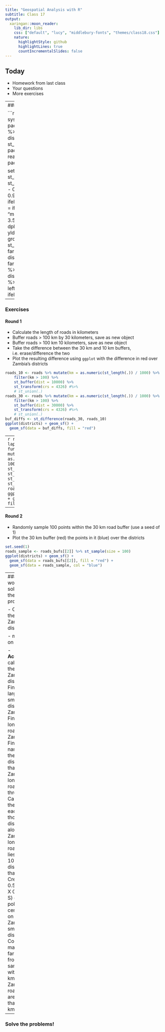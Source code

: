 ```yaml
---
title: "Geospatial Analysis with R"
subtitle: Class 17
output:
  xaringan::moon_reader:
    lib_dir: libs
    css: ["default", "lucy", "middlebury-fonts", "themes/class18.css"]
    nature:
      highlightStyle: github
      highlightLines: true
      countIncrementalSlides: false
---
```


## Today

- Homework from last class
- Your questions
- More exercises

---
### Data

```r
library(geospaar)
farmers <- system.file("extdata/farmer_spatial.csv", package = "geospaar") %>% 
  read_csv() %>% st_as_sf(coords = c("x", "y"))
districts <- st_read(system.file("extdata/districts.shp", package = "geospaar"))
roads <- read_sf(system.file("extdata/roads.shp", package = "geospaar"))

set.seed(2)
districts2 <- cbind(districts, st_centroid(districts) %>% st_coordinates()) %>% 
  mutate(yield = (7 - 0.25 * -Y) * runif(n = nrow(.), min = 0.9, max = 1.2)) %>%
  mutate(yld_cat = ifelse(yield > 4.5, "high", "other"), 
         yld_cat = ifelse(between(yield, 3.5, 4.5), "medium", yld_cat),
         yld_cat = ifelse(yield < 3.5, "low", yld_cat)) %>% 
  dplyr::select(distName, X, Y, yield, yld_cat)
farmer_ct <- farmers %>% group_by(uuid) %>% count() %>% 
  st_set_crs(st_crs(districts))
farmers_districts <- st_join(farmer_ct, districts2, largest = TRUE)
farmers_per_dist <- farmers_districts %>% group_by(distName) %>% count()
districts3 <- as_tibble(farmers_per_dist) %>% dplyr::select(distName, n) %>% 
  left_join(districts2, .) %>% mutate(n = ifelse(is.na(n), 0, n))
```

---

### Exercises

#### Round 1
- Calculate the length of roads in kilometers
- Buffer roads > 100 km by 30 kilometers, save as new object
- Buffer roads > 100 km 10 kilometers, save as new object
- Take the difference between the 30 km and 10 km buffers, i.e. erase/difference the two
- Plot the resulting difference using `ggplot` with the difference in red over Zambia's districts

```r
roads_10 <- roads %>% mutate(km = as.numeric(st_length(.)) / 1000) %>% 
    filter(km > 100) %>% 
    st_buffer(dist = 10000) %>% 
    st_transform(crs = 4326) #%>% 
    # st_union(.)
roads_30 <- roads %>% mutate(km = as.numeric(st_length(.)) / 1000) %>% 
    filter(km > 100) %>% 
    st_buffer(dist = 30000) %>% 
    st_transform(crs = 4326) #%>% 
    # st_union(.)
buf_diffs <- st_difference(roads_30, roads_10)
ggplot(districts) + geom_sf() + 
  geom_sf(data = buf_diffs, fill = "red")
```

---
```r
roads_bufs <- lapply(c(10000, 30000), function(x) {
  roads %>% mutate(km = as.numeric(st_length(.)) / 1000) %>% 
    filter(km > 100) %>% 
    st_buffer(dist = x) %>% 
    st_transform(crs = 4326) %>% 
    st_union(.)
})
buf_diffs <- st_difference(roads_bufs[[2]], roads_bufs[[1]])
ggplot(districts) + geom_sf() + 
  geom_sf(data = buf_diffs, fill = "red")
```

---

#### Round 2
- Randomly sample 100 points within the 30 km road buffer (use a seed of 1)
- Plot the 30 km buffer (red) the points in it (blue) over the districts

```r
set.seed(1)
roads_sample <- roads_bufs[[2]] %>% st_sample(size = 100)
ggplot(districts) + geom_sf() + 
  geom_sf(data = roads_bufs[[2]], fill = "red") + 
  geom_sf(data = roads_sample, col = "blue")
```

---
### How would you solve these problems? 

- Calculate the area of Zambia's districts 

    - mutate on districts

- **Accurately** calculate the area of Zambia's districts
- Find the largest and smallest districts in Zambia
- Find the longest road in Zambia
- Find the names of the districts that Zambia's longest road runs through
- Calculate the area of each of those districts along Zambia's longest road that lies within 10 km distance of that road
- Create a 0.5 (E-W) X 0.25 (N-S) degree polygon centered on Zambia's smallest district
- Count how many farmers from our sample live within 10 km of Zambian roads that are longer than 200 km

---
### Solve the problems!






















